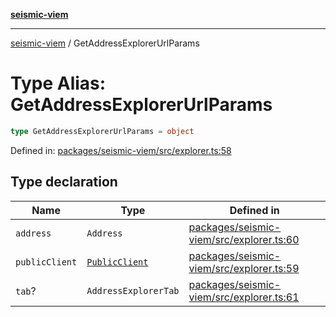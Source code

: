 [**seismic-viem**](/seismic-viem/README.mdx)

---

[seismic-viem](/seismic-viem/globals.mdx) / GetAddressExplorerUrlParams

# Type Alias: GetAddressExplorerUrlParams

```ts
type GetAddressExplorerUrlParams = object
```

Defined in: [packages/seismic-viem/src/explorer.ts:58](https://github.com/SeismicSystems/seismic-client/blob/658575a2378fa3042cad6a13bb56490931591f61/packages/seismic-viem/src/explorer.ts#L58)

## Type declaration

| Name                                     | Type                                           | Defined in                                                                                                                                                                           |
| ---------------------------------------- | ---------------------------------------------- | ------------------------------------------------------------------------------------------------------------------------------------------------------------------------------------ |
| <a id="address"></a> `address`           | `Address`                                      | [packages/seismic-viem/src/explorer.ts:60](https://github.com/SeismicSystems/seismic-client/blob/658575a2378fa3042cad6a13bb56490931591f61/packages/seismic-viem/src/explorer.ts#L60) |
| <a id="publicclient"></a> `publicClient` | [`PublicClient`](https://github.com/wevm/viem) | [packages/seismic-viem/src/explorer.ts:59](https://github.com/SeismicSystems/seismic-client/blob/658575a2378fa3042cad6a13bb56490931591f61/packages/seismic-viem/src/explorer.ts#L59) |
| <a id="tab"></a> `tab`?                  | `AddressExplorerTab`                           | [packages/seismic-viem/src/explorer.ts:61](https://github.com/SeismicSystems/seismic-client/blob/658575a2378fa3042cad6a13bb56490931591f61/packages/seismic-viem/src/explorer.ts#L61) |
